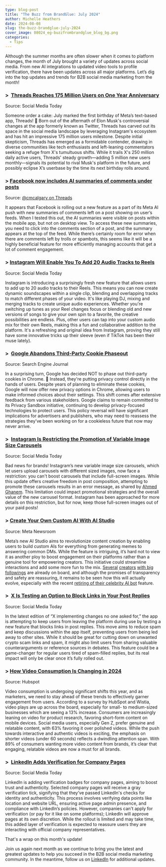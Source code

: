 ```yaml
---
type: blog-post
title: "The Buzz from BrandGlue: July 2024"
author: Michelle Heathers
date: 2024-08-08
slug: the-buzz-brandglue-july-2024
cover_image: 08024_eg-buzzfrombrandglue_blog_bg.png
categories:
  - Tips
---
```

<!--StartFragment-->

Although the summer months are often slower when it comes to platform changes, the month of July brought a variety of updates across social media. From new AI integrations to updated video tools to profile verification, there have been updates across all major platforms. Let’s dig into the top updates and trends for B2B social media marketing from the month!



### \>  [Threads Reaches 175 Million Users on One Year Anniversary](https://www.socialmediatoday.com/news/threads-175-million-users-one-year-anniversary/720651/) 

Source: Social Media Today

Someone order a cake: July marked the first birthday of Meta’s text-based app, Threads! 🎂 Born out of the aftermath of Elon Musk's controversial changes at the app formerly known as Twitter, Threads has carved out its space in the social media landscape by leveraging Instagram's ecosystem and has hit an impressive 175 million users milestone. Despite initial skepticism, Threads has emerged as a formidable contender, drawing in diverse communities like tech enthusiasts and left-leaning commentators seeking a refuge from X's tumultuous shifts. While it trails X's 250 million daily active users, Threads' steady growth—adding 5 million new users monthly—signals its potential to rival Musk's platform in the future, and possibly eclipse X’s userbase by the time its next birthday rolls around.



### \> [Facebook now includes AI summaries of comments under posts](https://www.threads.net/@cmcalgary/post/C9ffm1dpTOk) 

Source: [@cmcalgary on Threads](https://www.threads.net/@cmcalgary)

It appears that Facebook is rolling out a new feature as a part of its Meta AI push with new summaries of comments left on a post showing on user’s feeds. When I tested this out, the AI summaries were visible on posts within the mobile app, but not on desktop view. To access these new summaries, you need to click into the comments section of a post, and the summary appears at the top of the feed. While there’s certainly room for error when there are comments left by trolls or spambots, this seems like it will be a highly beneficial feature for more efficiently managing accounts that get a lot of comment engagement. 



### \> [Instagram Will Enable You To Add 20 Audio Tracks to Reels](https://www.socialmediatoday.com/news/instagram-now-enable-add-20-audio-tracks-reels/721525/) 

Source: Social Media Today

Instagram is introducing a surprisingly fresh new feature that allows users to add up to 20 audio tracks to their Reels. This means you can now create dynamic soundscapes within a single clip, blending and overlapping tracks to match different phases of your video. It's like playing DJ, mixing and merging tracks to create unique audio experiences. Whether you're switching up tunes as your Reel changes focus or blending old and new versions of songs to give your own spin to a favorite, the creative possibilities are endless. Plus, other users can tap into your custom audio mix for their own Reels, making this a fun and collaborative addition to the platform. It's a refreshing and original idea from Instagram, proving they still have some innovative tricks up their sleeve (even if TikTok has been their muse lately).



### \>  [Google Abandons Third-Party Cookie Phaseout](https://www.searchenginejournal.com/google-abandons-third-party-cookie-phaseout/522718/) 

Source: Search Engine Journal

In a surprising turn, Google has decided NOT to phase out third-party cookies in Chrome. 🤯 Instead, they're putting privacy control directly in the hands of users. Despite years of planning to eliminate these cookies, Google will now offer new privacy options in Chrome, allowing users to make informed choices about their settings. This shift comes after extensive feedback from various stakeholders. Google claims to remain committed to its Privacy Sandbox initiative, continuing to develop privacy-focused technologies to protect users. This policy reversal will have significant implications for advertisers and publishers, who may need to reassess the strategies they’ve been working on for a cookieless future that now may never arrive.



### \>  [Instagram Is Restricting the Promotion of Variable Image Size Carousels](https://www.socialmediatoday.com/news/instagram-restricting-promotion-variable-image-size-carousels/721413/) 

Source: Social Media Today

Bad news for brands! Instagram’s new variable image size carousels, which let users upload carousels with different sized images, now face a restriction: you can't boost carousels that include full-screen images. While this update offers creative freedom in post composition, attempting to promote these carousels results in an error message, as shared by [Ahmed Ghanem](https://www.threads.net/@theahmedghanem/post/C9b8azAKHS6). This limitation could impact promotional strategies and the overall value of the new carousel format. Instagram has been approached for more details on this restriction, but for now, keep those full-screen images out of your paid posts!



### \> [Create Your Own Custom AI With AI Studio](https://about.fb.com/news/2024/07/create-your-own-custom-ai-with-ai-studio/) 

Source: Meta Newsroom

Meta’s new AI Studio aims to revolutionize content creation by enabling users to build custom AIs for everything from generating memes to answering common DMs. While the feature is intriguing, it’s hard not to view it as another ploy to boost engagement on their platforms rather than a genuine tool for empowering creators. This initiative could streamline interactions and add some more fun to the mix. [Several](https://www.instagram.com/chrisashley/) [creators](https://www.instagram.com/violetbenson/) [with big](https://www.instagram.com/donalleniii/) [followings](https://www.instagram.com/kanekallaway/?hl=en) are already on board, and although the promises of transparency and safety are reassuring, it remains to be seen how this will actually evolve, especially with the recent [retiring of their celebrity AI bot](https://www.socialmediatoday.com/news/meta-retires-celebrity-styled-ai-bots/722974/) feature. 



### \>  [X Is Testing an Option to Block Links in Your Post Replies](https://www.socialmediatoday.com/news/x-formally-twitter-testing-option-block-links-your-post-replies/722064/) 

Source: Social Media Today

In the latest edition of “X implementing changes no one asked for,” the app is attempting to keep users from leaving the platform during use by testing a new feature that blocks links in post replies. This move aims to reduce spam and keep discussions within the app itself, preventing users from being led away to other sites. While it should be great for cutting down on unwanted crypto scam links and spam, it might also limit users from sharing valuable counterarguments or reference sources in debates. This feature could be a game-changer for regular users tired of spam-filled replies, but its real impact will only be clear once it’s fully rolled out.



### \> [How Video Consumption Is Changing in 2024](https://blog.hubspot.com/marketing/how-video-consumption-is-changing) 

Source: Hubspot

Video consumption is undergoing significant shifts this year, and as marketers, we need to stay ahead of these trends to effectively garner engagement from users. According to a survey by HubSpot and Wistia, video plays are up across the board, especially for small- to medium-sized businesses which are seeing a 13% increase. Consumers are increasingly leaning on video for product research, favoring short-form content on mobile devices. Social media users, especially Gen Z, prefer genuine and relatable content, with 63% favoring it over polished videos. While the push towards interactive and authentic videos is exciting, the emphasis on shorter videos (under 60 seconds) reflects a dwindling attention span. With 89% of consumers wanting more video content from brands, it’s clear that engaging, relatable videos are now a must for all brands.



### \>  [LinkedIn Adds Verification for Company Pages](https://www.socialmediatoday.com/news/linkedin-adds-verification-for-company-pages/723116/) 

Source: Social Media Today

LinkedIn is adding verification badges for company pages, aiming to boost trust and authenticity. Selected company pages will receive a gray verification tick, signifying that they’ve passed LinkedIn's checks for identity and authenticity. This process involves verifying data points like location and website URL, ensuring active page admin presence, and compliance with LinkedIn’s policies. However, companies can't apply for verification (or pay for it like on some platforms); LinkedIn will approve pages at its own discretion. While the rollout is limited and may take time, this added layer of verification is expected to reassure users they are interacting with official company representatives.



That's a wrap on this month's update!



Join us again next month as we continue to bring you the latest and greatest updates to help you succeed in the B2B social media marketing community. In the meantime, follow us on [LinkedIn](https://www.linkedin.com/company/brandglue-com/posts/?feedView=all) for additional updates.



<!--EndFragment-->